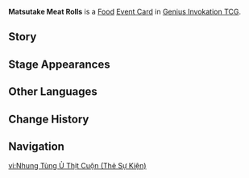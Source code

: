 {{About|the [[Genius Invokation TCG]] Event Card|the [[Food]]|Matsutake Meat Rolls}}
{{Genius Invokation TCG Infobox
|title     = Matsutake Meat Rolls
|id        = 333014
|image     = Matsutake Meat Rolls Event Card.png
|type      = Event Card
|group     = Food
|effect    = Heal target character for 2 HP. For the next 3 Rounds, heal this character for 1 HP again at the End Phase.
|matching  = 2
|source1   = {{Sold By}}
}}
'''Matsutake Meat Rolls''' is a [[Food Card|Food]] [[Event Card]] in [[Genius Invokation TCG]].

==Story==
{{Description|Ground meat is put on the Matsutake and gently pan-fried on low heat so the Matsutake can fully take in the aromatic juice of the meat. It's a mouthwatering delicacy in all of its glory.|title=Matsutake Meat Rolls}}

==Stage Appearances==
{{Genius Invokation TCG Stage Appearances}}

==Other Languages==
{{Other Languages|Transclude=Matsutake Meat Rolls}}

==Change History==
{{Change History|4.4}}

==Navigation==
{{Genius Invokation TCG Navbox|Event Card}}

[[vi:Nhung Tùng Ủ Thịt Cuộn (Thẻ Sự Kiện)]]